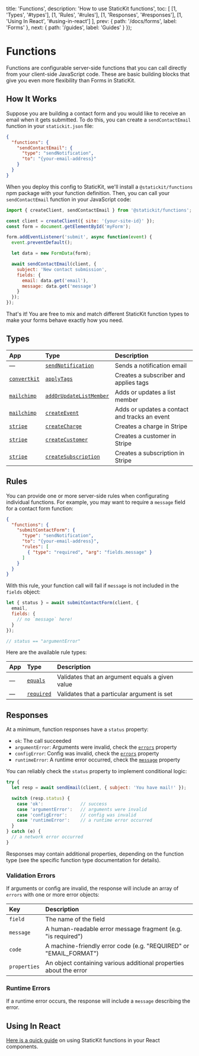 
  title: 'Functions',
  description: 'How to use StaticKit functions',
  toc: [
    [1, 'Types', '#types'],
    [1, 'Rules', '#rules'],
    [1, 'Responses', '#responses'],
    [1, 'Using In React', '#using-in-react']
  ],
  prev: {
    path: '/docs/forms',
    label: 'Forms'
  },
  next: {
    path: '/guides',
    label: 'Guides'
  }
});

# Functions

Functions are configurable server-side functions that you can call directly from your client-side JavaScript code. These are basic building blocks that give you even more flexibility than Forms in StaticKit.

## How It Works

Suppose you are building a contact form and you would like to receive an email when it gets submitted. To do this, you can create a `sendContactEmail` function in your `statickit.json` file:

```json
{
  "functions": {
    "sendContactEmail": {
      "type": "sendNotification",
      "to": "{your-email-address}"
    }
  }
}
```

When you deploy this config to StaticKit, we'll install a `@statickit/functions` npm package with your function definition. Then, you can call your `sendContactEmail` function in your JavaScript code:

```js highlight=11,12,13,14,15,16,17
import { createClient, sendContactEmail } from '@statickit/functions';

const client = createClient({ site: '{your-site-id}' });
const form = document.getElementById('myForm');

form.addEventListener('submit', async function(event) {
  event.preventDefault();

  let data = new FormData(form);

  await sendContactEmail(client, {
    subject: 'New contact submission',
    fields: {
      email: data.get('email'),
      message: data.get('message')
    }
  });
});
```

That's it! You are free to mix and match different StaticKit function types to make your forms behave exactly how you need.

## Types

| App                | Type                              | Description                                                  |
| :----------------- | :-------------------------------- | :----------------------------------------------------------- |
| &mdash;            | [`sendNotification`](/docs/functions/types/send-notification) | Sends a notification email       |
| [`convertkit`](/docs/functions/convertkit)       | [`applyTags`](/docs/functions/convertkit/apply-tags) | Creates a subscriber and applies tags  |
| [`mailchimp`](/docs/functions/mailchimp)        | [`addOrUpdateListMember`](/docs/functions/mailchimp/add-or-update-list-member) | Adds or updates a list member |
| [`mailchimp`](/docs/functions/mailchimp)        | [`createEvent`](/docs/functions/mailchimp/create-event) | Adds or updates a contact and tracks an event |
| [`stripe`](/docs/functions/stripe)       | [`createCharge`](/docs/functions/stripe/create-charge) | Creates a charge in Stripe  |
| [`stripe`](/docs/functions/stripe)       | [`createCustomer`](/docs/functions/stripe/create-customer) | Creates a customer in Stripe  |
| [`stripe`](/docs/functions/stripe)       | [`createSubscription`](/docs/functions/stripe/create-subscription) | Creates a subscription in Stripe  |

## Rules

You can provide one or more server-side rules when configurating individual functions. For example, you may want to require a `message` field for a contact form function:

```json highlight=6,7,8
{
  "functions": {
    "submitContactForm": {
      "type": "sendNotification",
      "to": "{your-email-address}",
      "rules": [
        { "type": "required", "arg": "fields.message" }
      ]
    }
  }
}
```

With this rule, your function call will fail if `message` is not included in the `fields` object:

```js
let { status } = await submitContactForm(client, {
  email,
  fields: {
    // no `message` here!
  }
});

// status == "argumentError"
```

<p id="rule-types">Here are the available rule types:</p>

| App                | Type                              | Description                                                  |
| :----------------- | :-------------------------------- | :----------------------------------------------------------- |
| &mdash;            | [`equals`](/docs/functions/rules/equals) | Validates that an argument equals a given value       |
| &mdash;            | [`required`](/docs/functions/rules/required) | Validates that a particular argument is set       |


## Responses

At a minimum, function responses have a `status` property: 

- `ok`: The call succeeded
- `argumentError`: Arguments were invalid, check the [`errors`](#validation-errors) property
- `configError`: Config was invalid, check the [`errors`](#validation-errors) property
- `runtimeError`: A runtime error occurred, check the [`message`](#runtime-errors) property

You can reliably check the `status` property to implement conditional logic:

```js
try {
  let resp = await sendEmail(client, { subject: 'You have mail!' });

  switch (resp.status) {
    case 'ok':              // success
    case 'argumentError':   // arguments were invalid
    case 'configError':     // config was invalid
    case 'runtimeError':    // a runtime error occurred
  }
} catch (e) {
  // a network error occurred
}
```

Responses may contain additional properties, depending on the function type (see the specific function type documentation for details).

### Validation Errors

If arguments or config are invalid, the response will include an array of `errors` with one or more error objects:

| Key            | Description                                                       |
| :------------- | :---------------------------------------------------------------- |
| `field`        | The name of the field                                             |
| `message`      | A human-readable error message fragment (e.g. "is required")      |
| `code`         | A machine-friendly error code (e.g. "REQUIRED" or "EMAIL_FORMAT") |
| `properties`   | An object containing various additional properties about the error |

### Runtime Errors

If a runtime error occurs, the response will include a `message` describing the error.

## Using In React

[Here is a quick guide](/docs/functions/react) on using StaticKit functions in your React components.
